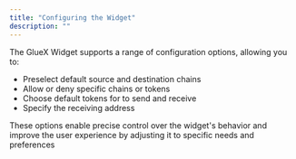 ```yaml
---
title: "Configuring the Widget"
description: ""
---
```


The GlueX Widget supports a range of configuration options, allowing you to:

- Preselect default source and destination chains
- Allow or deny specific chains or tokens
- Choose default tokens for to send and receive
- Specify the receiving address

These options enable precise control over the widget's behavior and improve the user experience by adjusting it to specific needs and preferences

